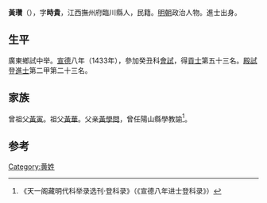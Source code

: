 {{Otheruses|other=名为黄瓒的其他人物|黄瓒}}

'''黃瓚'''（{{bd|1398年||？}}），字'''時貴'''，江西撫州府臨川縣人，民籍。[[明朝|明朝]]政治人物。進士出身。

== 生平 ==
廣東鄉試中举。[[宣德|宣德]]八年（1433年），參加癸丑科[[會試|會試]]，得[[貢士|貢士]]第五十三名。[[殿試|殿試]]登[[進士|進士]]第二甲第二十三名。

== 家族 ==
曾祖父[[黃寅|黃寅]]。祖父[[黃華|黃華]]。父亲[[黃學問|黃學問]]，曾任陽山縣學教諭<ref>《天一阁藏明代科举录选刊·登科录》（《宣德八年进士登科录》）</ref>。

==参考==
{{reflist}}

{{宣德八年癸丑科殿試金榜}}

{{Authority control}}

{{DEFAULTSORT:}}
[[Category:黄姓|Category:黄姓]]


{{明朝人物小作品}}